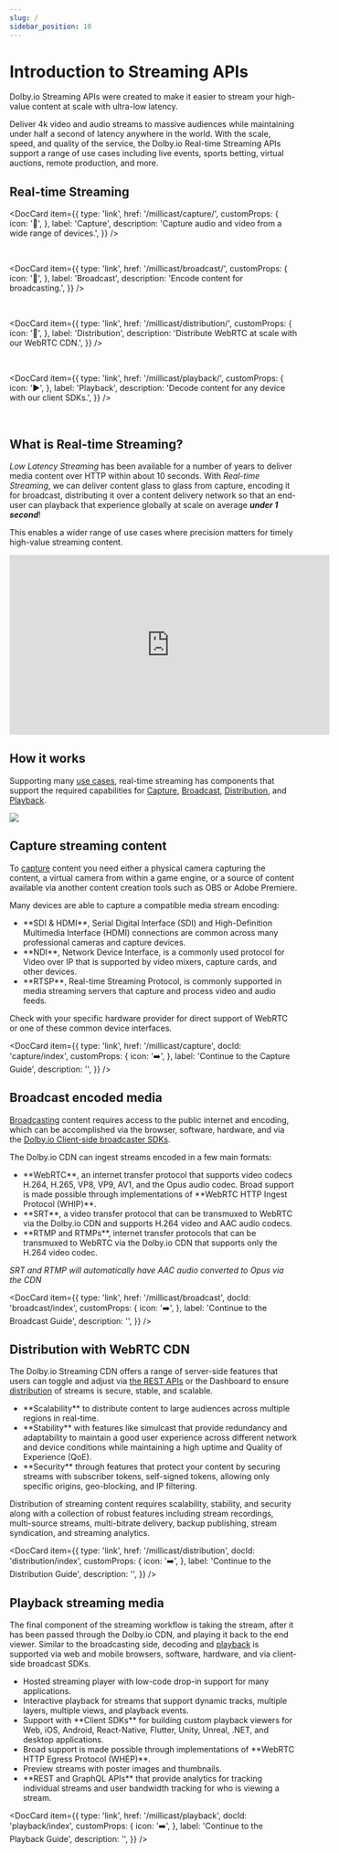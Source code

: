 ```yaml
---
slug: /
sidebar_position: 10
---
```


# Introduction to Streaming APIs


Dolby.io Streaming APIs were created to make it easier to stream your high-value content at scale with ultra-low latency.

Deliver 4k video and audio streams to massive audiences while maintaining under half a second of latency anywhere in the world. With the scale, speed, and quality of the service, the Dolby.io Real-time Streaming APIs support a range of use cases including live events, sports betting, virtual auctions, remote production, and more.

## Real-time Streaming

<DocCard
  item={{
    type: 'link',
    href: '/millicast/capture/',
    customProps: {
      icon: '🎥',
    },
    label: 'Capture',
    description: 'Capture audio and video from a wide range of devices.',
  }}
/>

<br />

<DocCard
  item={{
    type: 'link',
    href: '/millicast/broadcast/',
    customProps: {
      icon: '📡',
    },
    label: 'Broadcast',
    description: 'Encode content for broadcasting.',
  }}
/>

<br />

<DocCard
  item={{
    type: 'link',
    href: '/millicast/distribution/',
    customProps: {
      icon: '🚚',
    },
    label: 'Distribution',
    description: 'Distribute WebRTC at scale with our WebRTC CDN.',
  }}
/>

<br />

<DocCard
  item={{
    type: 'link',
    href: '/millicast/playback/',
    customProps: {
      icon: '▶️',
    },
    label: 'Playback',
    description: 'Decode content for any device with our client SDKs.',
  }}
/>

<br />

## What is Real-time Streaming?

_Low Latency Streaming_ has been available for a number of years to deliver media content over HTTP within about 10 seconds. With _Real-time Streaming_, we can deliver content glass to glass from capture, encoding it for broadcast, distributing it over a content delivery network so that an end-user can playback that experience globally at scale on average _**under 1 second**_!

This enables a wider range of use cases where precision matters for timely high-value streaming content.

<div className="youtube-container">
  <iframe
    width="560"
    height="315"
    src="https://www.youtube.com/embed/rxjlxHNMmdg"
    title="YouTube video player"
    frameborder="0"
    allow="accelerometer; autoplay; clipboard-write; encrypted-media; gyroscope; picture-in-picture; web-share"
    allowfullscreen
  ></iframe>
</div>

## How it works

Supporting many <a href="https://dolby.io/solutions/" target="_blank">use cases</a>, real-time streaming has components that support the required capabilities for [Capture](/millicast/capture/index.mdx), [Broadcast](/millicast/broadcast/index.mdx), [Distribution](/millicast/distribution/index.mdx), and [Playback](/millicast/playback/index.mdx).

![](./assets/img/cf4a8a2a1d8d4b126bd99fd41dd5708b3feefc91c3a0dd364775d9af-dolby-millicast-real-time-streaming-workflow.png)

## Capture streaming content

To [capture](/millicast/broadcast/index.mdx) content you need either a physical camera capturing the content, a virtual camera from within a game engine, or a source of content available via another content creation tools such as OBS or Adobe Premiere.

Many devices are able to capture a compatible media stream encoding:

<ul className="checkBoxList">
  <li>
    **SDI & HDMI**, Serial Digital Interface (SDI) and High-Definition Multimedia Interface (HDMI) connections are common across many professional
    cameras and capture devices.
  </li>
  <li>
    **NDI**, Network Device Interface, is a commonly used protocol for Video over IP that is supported by video mixers, capture cards, and other
    devices.
  </li>
  <li>**RTSP**, Real-time Streaming Protocol, is commonly supported in media streaming servers that capture and process video and audio feeds.</li>
</ul>

Check with your specific hardware provider for direct support of WebRTC or one of these common device interfaces.

<DocCard
  item={{
    type: 'link',
    href: '/millicast/capture',
    docId: 'capture/index',
    customProps: {
      icon: '➡️',
    },
    label: 'Continue to the Capture Guide',
    description: '',
  }}
/>

## Broadcast encoded media

[Broadcasting](/millicast/broadcast/index.mdx) content requires access to the public internet and encoding, which can be accomplished via the browser, software, hardware, and via the [Dolby.io Client-side broadcaster SDKs](/millicast/playback/players-sdks).

The Dolby.io CDN can ingest streams encoded in a few main formats:

<ul className="checkBoxList">
  <li>
    **WebRTC**, an internet transfer protocol that supports video codecs H.264, H.265, VP8, VP9, AV1, and the Opus audio codec. Broad support is made
    possible through implementations of **WebRTC HTTP Ingest Protocol (WHIP)**.
  </li>
  <li>**SRT**, a video transfer protocol that can be transmuxed to WebRTC via the Dolby.io CDN and supports H.264 video and AAC audio codecs.</li>
  <li>
    **RTMP and RTMPs**, internet transfer protocols that can be transmuxed to WebRTC via the Dolby.io CDN that supports only the H.264 video codec.
  </li>
</ul>

_SRT and RTMP will automatically have AAC audio converted to Opus via the CDN_

<DocCard
  item={{
    type: 'link',
    href: '/millicast/broadcast',
    docId: 'broadcast/index',
    customProps: {
      icon: '➡️',
    },
    label: 'Continue to the Broadcast Guide',
    description: '',
  }}
/>

## Distribution with WebRTC CDN

The Dolby.io Streaming CDN offers a range of server-side features that users can toggle and adjust via [the REST APIs](/millicast/getting-started/using-rest-apis.mdx) or the Dashboard to ensure [distribution](/millicast/distribution/index.mdx) of streams is secure, stable, and scalable.

<ul className="checkBoxList">
  <li>**Scalability** to distribute content to large audiences across multiple regions in real-time.</li>
  <li>
    **Stability** with features like simulcast that provide redundancy and adaptability to maintain a good user experience across different network
    and device conditions while maintaining a high uptime and Quality of Experience (QoE).
  </li>
  <li>
    **Security** through features that protect your content by securing streams with subscriber tokens, self-signed tokens, allowing only specific
    origins, geo-blocking, and IP filtering.
  </li>
</ul>

Distribution of streaming content requires scalability, stability, and security along with a collection of robust features including stream recordings, multi-source streams, multi-bitrate delivery, backup publishing, stream syndication, and streaming analytics.

<DocCard
  item={{
    type: 'link',
    href: '/millicast/distribution',
    docId: 'distribution/index',
    customProps: {
      icon: '➡️',
    },
    label: 'Continue to the Distribution Guide',
    description: '',
  }}
/>

## Playback streaming media

The final component of the streaming workflow is taking the stream, after it has been passed through the Dolby.io CDN, and playing it back to the end viewer. Similar to the broadcasting side, decoding and [playback](/millicast/playback/index.mdx) is supported via web and mobile browsers, software, hardware, and via client-side broadcast SDKs.

<ul className="checkBoxList">
  <li>Hosted streaming player with low-code drop-in support for many applications.</li>
  <li>Interactive playback for streams that support dynamic tracks, multiple layers, multiple views, and playback events.</li>
  <li>
    Support with **Client SDKs** for building custom playback viewers for Web, iOS, Android, React-Native, Flutter, Unity, Unreal, .NET, and desktop
    applications.
  </li>
  <li>Broad support is made possible through implementations of **WebRTC HTTP Egress Protocol (WHEP)**.</li>
  <li>Preview streams with poster images and thumbnails.</li>
  <li>**REST and GraphQL APIs** that provide analytics for tracking individual streams and user bandwidth tracking for who is viewing a stream.</li>
</ul>

<DocCard
  item={{
    type: 'link',
    href: '/millicast/playback',
    docId: 'playback/index',
    customProps: {
      icon: '➡️',
    },
    label: 'Continue to the Playback Guide',
    description: '',
  }}
/>
